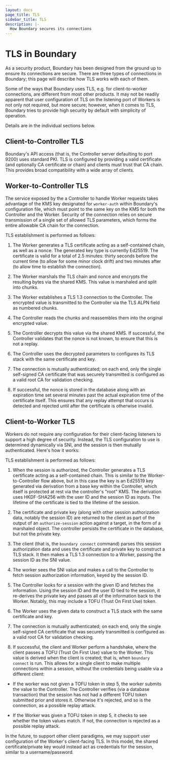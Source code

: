 ```yaml
---
layout: docs
page_title: TLS
sidebar_title: TLS
description: |-
  How Boundary secures its connections
---
```


# TLS in Boundary

As a security product, Boundary has been designed from the ground up to ensure
its connections are secure. There are three types of connections in Boundary;
this page will describe how TLS works with each of them.

Some of the ways that Boundary uses TLS, e.g. for client-to-worker connections,
are different from most other products. It may not be readily apparent that user
configuration of TLS on the listening port of Workers is not only not required,
but more secure; however, when it comes to TLS, Boundary tries to provide high
security by default with simplicity of operation.

Details are in the individual sections below.

## Client-to-Controller TLS

Boundary's API access (that is, the Controller server defaulting to port 9200)
uses standard PKI. TLS is configured by providing a valid certificate (and
optionally CA certificate or chain) and clients must trust that CA chain. This
provides broad compatibility with a wide array of clients.

## Worker-to-Controller TLS

The service exposed by the a Controller to handle Worker requests takes
advantage of the KMS key designated for `worker-auth` within Boundary's
configuration file, which must point to the same key on the KMS for both the
Controller and the Worker. Security of the connection relies on secure
transmission of a single set of allowed TLS parameters, which forms the entire
allowable CA chain for the connection.

TLS establishment is performed as follows:

1. The Worker generates a TLS certificate acting as a self-contained chain, as
well as a nonce. The generated key type is currently Ed25519. The certificate is
valid for a total of 2.5 minutes: thirty seconds before the current time (to
allow for some minor clock drift) and two minutes after (to allow time to
establish the connection).

2. The Worker marshals the TLS chain and nonce and encrypts the resulting bytes
via the shared KMS. This value is marshaled and split into chunks.

3. The Worker establishes a TLS 1.3 connection to the Controller. The encrypted
value is transmitted to the Controller via the TLS ALPN field as numbered
chunks.

4. The Controller reads the chunks and reassembles them into the original
encrypted value.

5. The Controller decrypts this value via the shared KMS. If successful, the
Controller validates that the nonce is not known, to ensure that this is not a
replay.

6. The Controller uses the decrypted parameters to configures its TLS stack with
the same certificate and key.

7. The connection is mutually authenticated; on each end, only the single
self-signed CA certificate that was securely transmitted is configured as a
valid root CA for validation checking.

8. If successful, the nonce is stored in the database along with an expiration
time set several minutes past the actual expiration time of the certificate
itself. This ensures that any replay attempt that occurs is detected and
rejected until after the certificate is otherwise invalid.

## Client-to-Worker TLS

Workers do not require any configuration for their client-facing listeners to
support a high degree of security. Instead, the TLS configuration to use is
determined dynamically via SNI, and the session is then mutually authenticated.
Here's how it works:

TLS establishment is performed as follows:

1. When the session is authorized, the Controller generates a TLS certificate
acting as a self-contained chain. This is similar to the Worker-to-Controller
flow above, but in this case the key is an Ed25519 key generated via derivation
from a base key within the Controller, which itself is protected at rest via the
controller's "root" KMS. The derivation uses HKDF-SHA256 with the user ID and
the session ID as inputs. The lifetime of the certificate is tied to the
lifetime of the session.

2. The certificate and private key (along with other session authorization data,
notably the session ID) are returned to the client as part of the output of an
`authorize-session` action against a target, in the form of a marshaled object.
The controller persists the certificate in the database, but not the private
key.

3. The client (that is, the `boundary connect` command) parses this session
authorization data and uses the certificate and private key to construct a TLS
stack. It then makes a TLS 1.3 connection to a Worker, passing the session ID as
the SNI value.

4. The worker sees the SNI value and makes a call to the Controller to fetch
session authorization information, keyed by the session ID.

5. The Controller looks for a session with the given ID and fetches the
information. Using the session ID and the user ID tied to the session, it
re-derives the private key and passes all of the information back to the Worker.
Notably, this may include a TOFU (Trust On First Use) token.

6. The Worker uses the given data to construct a TLS stack with the same
certificate and key.

7. The connection is mutually authenticated; on each end, only the single
self-signed CA certificate that was securely transmitted is configured as a
valid root CA for validation checking.

8. If successful, the client and Worker perform a handshake, where the client
passes a TOFU (Trust On First Use) value to the Worker. This value is derived
when the client is created; that is, when `boundary connect` is run. This allows
for a single client to make multiple connections within a session, without the
credentials being usable via a different client:

  * If the worker was not given a TOFU token in step 5, the worker submits the
  value to the Controller. The Controller verifies (via a database transaction)
  that the session has not had a different TOFU token submitted prior and stores
  it. Otherwise it's rejected, and so is the connection, as a possible replay
  attack.
  
  * If the Worker was given a TOFU token in step 5, it checks to see whether the
  token values match. If not, the connection is rejected as a possible replay
  attack.

In the future, to support other client paradigms, we may support user
configuration of the Worker's client-facing TLS. In this model, the shared
certificate/private key would instead act as credentials for the session,
similar to a username/password.